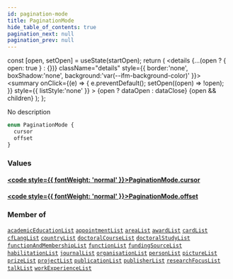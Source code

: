 ```yaml
---
id: pagination-mode
title: PaginationMode
hide_table_of_contents: true
pagination_next: null
pagination_prev: null
---
```







  const [open, setOpen] = useState(startOpen);
  return (
    <details {...(open ? { open: true } : {})} className="details" style={{ border:'none', boxShadow:'none', background:'var(--ifm-background-color)' }}>
      <summary
        onClick={(e) => {
          e.preventDefault();
          setOpen((open) => !open);
        }}
        style={{ listStyle:'none' }}
      >
      {open ? dataOpen : dataClose}
      </summary>
      {open && children}
    </details>
  );
};




No description


```graphql
enum PaginationMode {
  cursor
  offset
}
```




### Values

#### [<code style={{ fontWeight: 'normal' }}>PaginationMode.<b>cursor</b></code>](#) 
> 
> 

#### [<code style={{ fontWeight: 'normal' }}>PaginationMode.<b>offset</b></code>](#) 
> 
> 



### Member of

[`academicEducationList`](/cris/queries/academic-education-list)  <Badge class="secondary" text="query"/><Bullet />[`appointmentList`](/cris/queries/appointment-list)  <Badge class="secondary" text="query"/><Bullet />[`areaList`](/cris/queries/area-list)  <Badge class="secondary" text="query"/><Bullet />[`awardList`](/cris/queries/award-list)  <Badge class="secondary" text="query"/><Bullet />[`cardList`](/cris/queries/card-list)  <Badge class="secondary" text="query"/><Bullet />[`cfLangList`](/cris/queries/cf-lang-list)  <Badge class="secondary" text="query"/><Bullet />[`countryList`](/cris/queries/country-list)  <Badge class="secondary" text="query"/><Bullet />[`doctoralCourseList`](/cris/queries/doctoral-course-list)  <Badge class="secondary" text="query"/><Bullet />[`doctoralStudyList`](/cris/queries/doctoral-study-list)  <Badge class="secondary" text="query"/><Bullet />[`functionAndMembershipList`](/cris/queries/function-and-membership-list)  <Badge class="secondary" text="query"/><Bullet />[`functionList`](/cris/queries/function-list)  <Badge class="secondary" text="query"/><Bullet />[`fundingSourceList`](/cris/queries/funding-source-list)  <Badge class="secondary" text="query"/><Bullet />[`habilitationList`](/cris/queries/habilitation-list)  <Badge class="secondary" text="query"/><Bullet />[`journalList`](/cris/queries/journal-list)  <Badge class="secondary" text="query"/><Bullet />[`organisationList`](/cris/queries/organisation-list)  <Badge class="secondary" text="query"/><Bullet />[`personList`](/cris/queries/person-list)  <Badge class="secondary" text="query"/><Bullet />[`pictureList`](/cris/queries/picture-list)  <Badge class="secondary" text="query"/><Bullet />[`prizeList`](/cris/queries/prize-list)  <Badge class="secondary" text="query"/><Bullet />[`projectList`](/cris/queries/project-list)  <Badge class="secondary" text="query"/><Bullet />[`publicationList`](/cris/queries/publication-list)  <Badge class="secondary" text="query"/><Bullet />[`publisherList`](/cris/queries/publisher-list)  <Badge class="secondary" text="query"/><Bullet />[`researchFocusList`](/cris/queries/research-focus-list)  <Badge class="secondary" text="query"/><Bullet />[`talkList`](/cris/queries/talk-list)  <Badge class="secondary" text="query"/><Bullet />[`workExperienceList`](/cris/queries/work-experience-list)  <Badge class="secondary" text="query"/>


